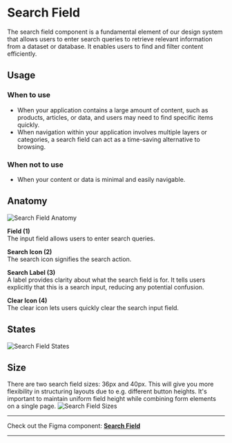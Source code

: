 
 

<Meta of={SearchFieldStories} /> 

# Search Field
The search field component is a fundamental element of our design system that allows users to enter search queries to retrieve relevant information from a dataset or database. It enables users to find and filter content efficiently.

## Usage

### When to use
- When your application contains a large amount of content, such as products, articles, or data, and users may need to find specific items quickly.
- When navigation within your application involves multiple layers or categories, a search field can act as a time-saving alternative to browsing.

### When not to use
- When your content or data is minimal and easily navigable.

## Anatomy
<img src={SearchFieldAnatomy} alt="Search Field Anatomy" />

**Field (1)**\
The input field allows users to enter search queries.


**Search Icon (2)**\
The search icon signifies the search action.


**Search Label (3)**\
A label provides clarity about what the search field is for. It tells users explicitly that this is a search input, reducing any potential confusion.


**Clear Icon (4)**\
The clear icon lets users quickly clear the search input field.


## States
<img src={SearchFieldStates} alt="Search Field States" />

## Size
There are two search field sizes: 36px and 40px. This will give you more flexibility in structuring layouts due to e.g. different button heights. It's important to maintain uniform field height while combining form elements on a single page.
<img src={SearchFieldSizes} alt="Search Field Sizes" />


***
Check out the Figma component: **[Search Field](https://www.figma.com/file/zPvPwPgb4EsYFXKC2nhzSG/Infineon-DDS-%7C-Main?type=design&node-id=14251-8185&mode=design&t=donPtR9Uh27HrGsQ-4)**
***